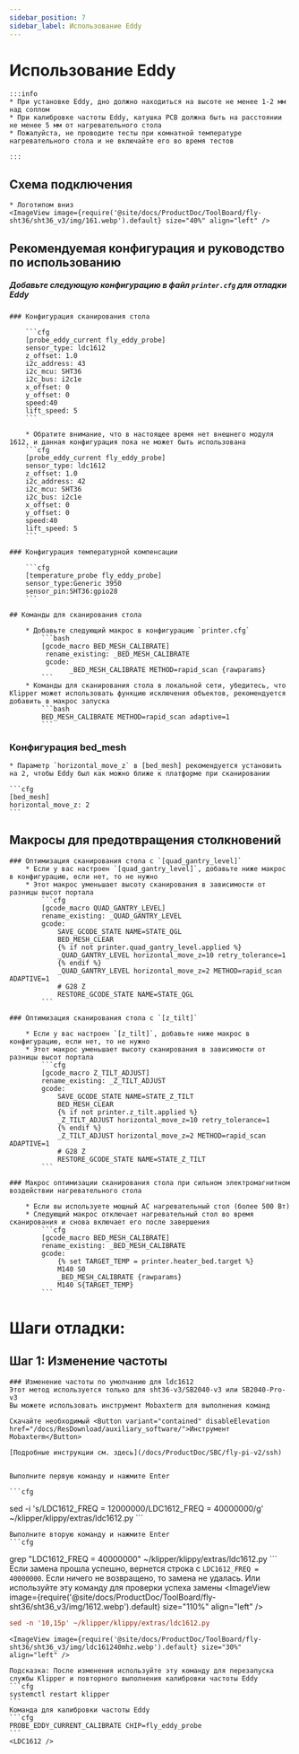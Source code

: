 ```yaml
---
sidebar_position: 7
sidebar_label: Использование Eddy
---
```



# Использование Eddy

    :::info
    * При установке Eddy, дно должно находиться на высоте не менее 1-2 мм над соплом
    * При калибровке частоты Eddy, катушка PCB должна быть на расстоянии не менее 5 мм от нагревательного стола
    * Пожалуйста, не проводите тесты при комнатной температуре нагревательного стола и не включайте его во время тестов

    :::

## Схема подключения

    * Логотипом вниз
    <ImageView image={require('@site/docs/ProductDoc/ToolBoard/fly-sht36/sht36_v3/img/161.webp').default} size="40%" align="left" />

## Рекомендуемая конфигурация и руководство по использованию

##### Добавьте следующую конфигурацию в файл `printer.cfg` для отладки Eddy

    ### Конфигурация сканирования стола

        ```cfg
        [probe_eddy_current fly_eddy_probe]
        sensor_type: ldc1612
        z_offset: 1.0
        i2c_address: 43
        i2c_mcu: SHT36
        i2c_bus: i2c1e
        x_offset: 0
        y_offset: 0
        speed:40
        lift_speed: 5
        ```

        * Обратите внимание, что в настоящее время нет внешнего модуля 1612, и данная конфигурация пока не может быть использована
        ```cfg
        [probe_eddy_current fly_eddy_probe]
        sensor_type: ldc1612
        z_offset: 1.0
        i2c_address: 42
        i2c_mcu: SHT36
        i2c_bus: i2c1e
        x_offset: 0
        y_offset: 0
        speed:40
        lift_speed: 5
        ```

    ### Конфигурация температурной компенсации

        ```cfg
        [temperature_probe fly_eddy_probe]
        sensor_type:Generic 3950
        sensor_pin:SHT36:gpio28
        ```

    ## Команды для сканирования стола
    
        * Добавьте следующий макрос в конфигурацию `printer.cfg`
            ```bash
            [gcode_macro BED_MESH_CALIBRATE]
             rename_existing: _BED_MESH_CALIBRATE
             gcode: 
                   _BED_MESH_CALIBRATE METHOD=rapid_scan {rawparams}
            ```
        * Команды для сканирования стола в локальной сети, убедитесь, что Klipper может использовать функцию исключения объектов, рекомендуется добавить в макрос запуска
            ```bash
            BED_MESH_CALIBRATE METHOD=rapid_scan adaptive=1 
            ```

### Конфигурация bed_mesh

    * Параметр `horizontal_move_z` в [bed_mesh] рекомендуется установить на 2, чтобы Eddy был как можно ближе к платформе при сканировании

    ```cfg
    [bed_mesh]
    horizontal_move_z: 2
    ```

## Макросы для предотвращения столкновений

    ### Оптимизация сканирования стола с `[quad_gantry_level]`
        * Если у вас настроен `[quad_gantry_level]`, добавьте ниже макрос в конфигурацию, если нет, то не нужно
        * Этот макрос уменьшает высоту сканирования в зависимости от разницы высот портала
            ```cfg
            [gcode_macro QUAD_GANTRY_LEVEL]
            rename_existing: _QUAD_GANTRY_LEVEL
            gcode:
                SAVE_GCODE_STATE NAME=STATE_QGL
                BED_MESH_CLEAR
                {% if not printer.quad_gantry_level.applied %}
                _QUAD_GANTRY_LEVEL horizontal_move_z=10 retry_tolerance=1
                {% endif %}
                _QUAD_GANTRY_LEVEL horizontal_move_z=2 METHOD=rapid_scan ADAPTIVE=1
                # G28 Z
                RESTORE_GCODE_STATE NAME=STATE_QGL
            ```

    ### Оптимизация сканирования стола с `[z_tilt]`

        * Если у вас настроен `[z_tilt]`, добавьте ниже макрос в конфигурацию, если нет, то не нужно
        * Этот макрос уменьшает высоту сканирования в зависимости от разницы высот портала
            ```cfg
            [gcode_macro Z_TILT_ADJUST]
            rename_existing: _Z_TILT_ADJUST
            gcode:
                SAVE_GCODE_STATE NAME=STATE_Z_TILT
                BED_MESH_CLEAR
                {% if not printer.z_tilt.applied %}
                _Z_TILT_ADJUST horizontal_move_z=10 retry_tolerance=1
                {% endif %}
                _Z_TILT_ADJUST horizontal_move_z=2 METHOD=rapid_scan ADAPTIVE=1
                # G28 Z
                RESTORE_GCODE_STATE NAME=STATE_Z_TILT
            ```

    ### Макрос оптимизации сканирования стола при сильном электромагнитном воздействии нагревательного стола

        * Если вы используете мощный AC нагревательный стол (более 500 Вт)
        * Следующий макрос отключает нагревательный стол во время сканирования и снова включает его после завершения
            ```cfg
            [gcode_macro BED_MESH_CALIBRATE]
            rename_existing: _BED_MESH_CALIBRATE
            gcode:
                {% set TARGET_TEMP = printer.heater_bed.target %}
                M140 S0
                _BED_MESH_CALIBRATE {rawparams}
                M140 S{TARGET_TEMP}
            ```

# Шаги отладки:
## Шаг 1: Изменение частоты

    ### Изменение частоты по умолчанию для ldc1612
    Этот метод используется только для sht36-v3/SB2040-v3 или SB2040-Pro-v3
    Вы можете использовать инструмент Mobaxterm для выполнения команд
    
    Скачайте необходимый <Button variant="contained" disableElevation href="/docs/ResDownload/auxiliary_software/">Инструмент Mobaxterm</Button>
    
    [Подробные инструкции см. здесь](/docs/ProductDoc/SBC/fly-pi-v2/ssh)


    Выполните первую команду и нажмите Enter

    ```cfg
sed -i 's/LDC1612_FREQ = 12000000/LDC1612_FREQ = 40000000/g' ~/klipper/klippy/extras/ldc1612.py
    ```

    Выполните вторую команду и нажмите Enter
    ```cfg
grep "LDC1612_FREQ = 40000000" ~/klipper/klippy/extras/ldc1612.py
    ```
    Если замена прошла успешно, вернется строка с `LDC1612_FREQ = 40000000`. Если ничего не возвращено, то замена не удалась.
    Или используйте эту команду для проверки успеха замены
    <ImageView image={require('@site/docs/ProductDoc/ToolBoard/fly-sht36/sht36_v3/img/1612.webp').default} size="110%" align="left" />
```cfg
sed -n '10,15p' ~/klipper/klippy/extras/ldc1612.py
```
    <ImageView image={require('@site/docs/ProductDoc/ToolBoard/fly-sht36/sht36_v3/img/ldc161240mhz.webp').default} size="30%" align="left" />

    Подсказка: После изменения используйте эту команду для перезапуска службы Klipper и повторного выполнения калибровки частоты Eddy
    ```cfg
    systemctl restart klipper
    ```
    Команда для калибровки частоты Eddy
    ```cfg
    PROBE_EDDY_CURRENT_CALIBRATE CHIP=fly_eddy_probe
    ```
    <LDC1612 />
